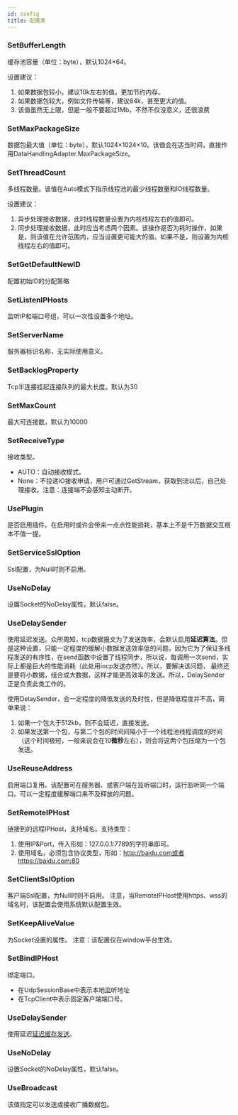 ```yaml
---
id: config
title: 配置类
---
```


### SetBufferLength

缓存池容量（单位：byte），默认1024×64。

设置建议：

1. 如果数据包较小，建议10k左右的值。更加节约内存。
2. 如果数据包较大，例如文件传输等，建议64k，甚至更大的值。
3. 该值虽然无上限，但是一般不要超过1Mb，不然不仅没意义，还很浪费

### SetMaxPackageSize

数据包最大值（单位：byte），默认1024×1024×10。该值会在适当时间，直接作用DataHandlingAdapter.MaxPackageSize。 

### SetThreadCount

多线程数量。该值在Auto模式下指示线程池的最少线程数量和IO线程数量。

设置建议：

1. 异步处理接收数据，此时线程数量设置为内核线程左右的值即可。
2. 同步处理接收数据，此时应当考虑两个因素。该操作是否为耗时操作，如果是，则该值在允许范围内，应当设置更可能大的值。如果不是，则设置为内核线程左右的值即可。

### SetGetDefaultNewID

配置初始ID的分配策略

### SetListenIPHosts

监听IP和端口号组，可以一次性设置多个地址。 

### SetServerName
服务器标识名称，无实际使用意义。

### SetBacklogProperty
Tcp半连接挂起连接队列的最大长度。默认为30 

### SetMaxCount
最大可连接数，默认为10000 

### SetReceiveType
接收类型。
- AUTO：自动接收模式。
- None：不投递IO接收申请，用户可通过GetStream，获取到流以后，自己处理接收。注意：连接端不会感知主动断开。

### UsePlugin
是否启用插件。在启用时或许会带来一点点性能损耗，基本上不是千万数据交互根本不值一提。

### SetServiceSslOption
Ssl配置，为Null时则不启用。 

### UseNoDelay
设置Socket的NoDelay属性，默认false。 

### UseDelaySender
使用延迟发送。众所周知，tcp数据报文为了发送效率，会默认启用**延迟算法**。但是这种设置，只能一定程度的缓解小数据发送效率低的问题，因为它为了保证多线程发送的有序性，在send函数中设置了线程同步，所以说，每调用一次send，实际上都是巨大的性能消耗（此处用iocp发送亦然）。所以，要解决该问题， 最终还是要将小数据，组合成大数据，这样才能更高效率的发送。所以，DelaySender正是负责此类工作的。

使用DelaySender，会一定程度的降低发送的及时性，但是降低程度并不高，简单来说：
1. 如果一个包大于512kb，则不会延迟，直接发送。
2. 如果发送第一个包，与第二个包的时间间隔小于一个线程池线程调度的时间（这个时间极短，一般来说会在10**微秒**左右），则会将这两个包压缩为一个包发送。
 
### UseReuseAddress
启用端口复用。该配置可在服务器、或客户端在监听端口时，运行监听同一个端口。可以一定程度缓解端口来不及释放的问题。

### SetRemoteIPHost

链接到的远程IPHost，支持域名。支持类型：
1. 使用IP&Port，传入形如：127.0.0.1:7789的字符串即可。
2. 使用域名，必须包含协议类型，形如：http://baidu.com或者https://baidu.com:80

### SetClientSslOption
客户端Ssl配置，为Null时则不启用。
注意，当RemoteIPHost使用https、wss的域名时，该配置会使用系统默认配置生效。

### SetKeepAliveValue
为Socket设置的属性。
注意：该配置仅在window平台生效。

### SetBindIPHost
绑定端口。
- 在UdpSessionBase中表示本地监听地址
- 在TcpClient中表示固定客户端端口号。

### UseDelaySender
使用延迟[延迟缓存发送](https://www.yuque.com/rrqm/touchsocket/1f21a56ee75f896a5b5b38b37b071881#RL0kx)。

### UseNoDelay
设置Socket的NoDelay属性，默认false。

### UseBroadcast
该值指定可以发送或接收广播数据包。

